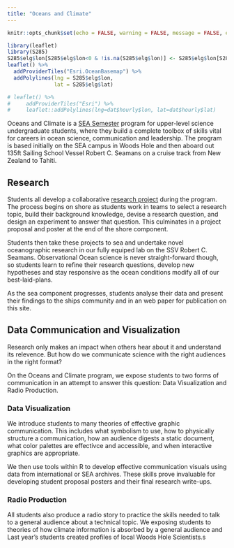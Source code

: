 ```yaml
---
title: "Oceans and Climate"
---
```


```r
knitr::opts_chunk$set(echo = FALSE, warning = FALSE, message = FALSE, error = FALSE)
```

<div class="row-full">

```r
library(leaflet)
library(S285)
S285$elg$lon[S285$elg$lon<0 & !is.na(S285$elg$lon)] <- S285$elg$lon[S285$elg$lon<0 & !is.na(S285$elg$lon)] + 360
leaflet() %>%
  addProviderTiles("Esri.OceanBasemap") %>%
  addPolylines(lng = S285$elg$lon,
               lat = S285$elg$lat)

# leaflet() %>%
#     addProviderTiles("Esri") %>%
#     leaflet::addPolylines(lng=dat$hourly$lon, lat=dat$hourly$lat)
```

</div>

Oceans and Climate is a [SEA Semester](https://www.sea.edu) program for upper-level science undergraduate students, where they build a complete toolbox of skills vital for careers in ocean science, communication and leadership. The program is based initially on the SEA campus in Woods Hole and then aboard out 135ft Sailing School Vessel Robert C. Seamans on a cruise track from New Zealand to Tahiti.

## Research

Students all develop a collaborative [research project](../S285_research) during the program. The process begins on shore as students work in teams to select a research topic, build their background knowledge, devise a research question, and design an experiment to answer that question. This culminates in a project proposal and poster at the end of the shore component.

Students then take these projects to sea and undertake novel oceanographic research in our fully equiped lab on the SSV Robert C. Seamans. Observational Ocean science is never straight-forward though, so students learn to refine their research questions, develop new hypotheses and stay responsive as the ocean conditions modify all of our best-laid-plans.

As the sea component progresses, students analyse their data and present their findings to the ships community and in an web paper for publication on this site.

## Data Communication and Visualization

Research only makes an impact when others hear about it and understand its relevence. But how do we communicate science with the right audiences in the right format?

On the Oceans and Climate program, we expose students to two forms of communication in an attempt to answer this question: Data Visualization and Radio Production.

### Data Visualization 

We introduce students to many theories of effective graphic communication. This includes what symbolism to use, how to physically structure a communication, how an audience digests a static document, what color palettes are effectivce and accessible, and when interactive graphics are appropriate.

We then use tools within R to develop effective communication visuals using data from international or SEA archives. These skills prove invaluable for developing student proposal posters and their final research write-ups.

### Radio Production

All students also produce a radio story to practice the skills needed to talk to a general audience about a technical topic. We exposing students to theories of how climate information is absorbed by a general audience and Last year's students created profiles of local Woods Hole Scientists.s